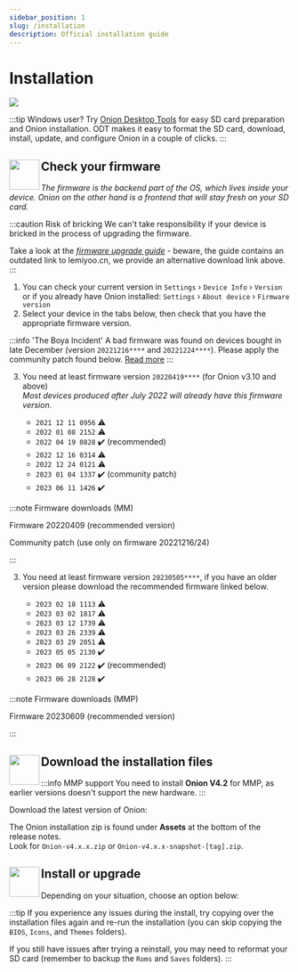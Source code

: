 ```yaml
---
sidebar_position: 1
slug: /installation
description: Official installation guide
---
```




# Installation

*![](https://user-images.githubusercontent.com/98862735/179318051-39abe99e-79eb-43da-9778-aa9b4f6d1b28.png)*


:::tip Windows user?
Try [Onion Desktop Tools](https://github.com/schmurtzm/Onion-Desktop-Tools/blob/main/README.md) for easy SD card preparation and Onion installation. ODT makes it easy to format the SD card, download, install, update, and configure Onion in a couple of clicks.
:::


## <sup><img align="left" src="https://user-images.githubusercontent.com/44569252/189428439-d70d00ac-3b1b-416f-a8fb-b47c8c6cead2.png" width="54" /></sup> Check your firmware

*The firmware is the backend part of the OS, which lives inside your device. Onion on the other hand is a frontend that will stay fresh on your SD card.*

:::caution Risk of bricking
We can't take responsibility if your device is bricked in the process of upgrading the firmware.

Take a look at the [*firmware upgrade guide*](https://user-images.githubusercontent.com/16885275/170205258-8add4be7-1a1e-4ae5-a8f2-cb13c6703e06.png) - beware, the guide contains an outdated link to lemiyoo.cn, we provide an alternative download link above.
:::

1. You can check your current version in `Settings` › `Device Info` › `Version`  
   or if you already have Onion installed: `Settings` › `About device` › `Firmware version`
2. Select your device in the tabs below, then check that you have the appropriate firmware version.

<Tabs groupId="device" queryString>
<TabItem value="mm" label="Miyoo Mini (MM)">


:::info 'The Boya Incident'
A bad firmware was found on devices bought in late December (version `20221216****` and `20221224****`).
Please apply the community patch found below. [Read more](https://docs.google.com/document/d/e/2PACX-1vQCTMHDUz2jJBPx3XbvXGVukRJ0t96JKe1gchuV9i5eo3RqY1mIwFx8H1Ja-3sQtFXcHh3U72O8DNcY/pub)
:::

3. You need at least firmware version `20220419****` (for Onion v3.10 and above)  
   *Most devices produced after July 2022 will already have this firmware version.*

   - `2021 12 11 0956` ⚠️
   - `2022 01 08 2152` ⚠️
   - `2022 04 19 0828` ✔️ (recommended)
   - `2022 12 16 0314` ⚠️
   - `2022 12 24 0121` ⚠️
   - `2023 01 04 1337` ✔️ (community patch)
   - `2023 06 11 1426` ✔️

:::note Firmware downloads (MM)

<IconLink href="https://drive.google.com/drive/folders/1VtfcBCoIcpMIBY2FIyAtjV-Dg02JUvhG" icon="cloud_download">Firmware 20220409</IconLink> (recommended version)<br/>

<IconLink href="https://www.reddit.com/r/MiyooMini/comments/104qbak/community_firmware_patch_for_new_devices/" icon="description">Community patch</IconLink> (use only on firmware 20221216/24)

:::

</TabItem>
<TabItem value="mmp" label="Miyoo Mini+ (MMP)">


3. You need at least firmware version `20230505****`, if you have an older version please download the recommended firmware linked below.

   - `2023 02 18 1113` ⚠️
   - `2023 03 02 1817` ⚠️
   - `2023 03 12 1739` ⚠️
   - `2023 03 26 2339` ⚠️
   - `2023 03 29 2051` ⚠️
   - `2023 05 05 2130` ✔️
   - `2023 06 09 2122` ✔️ (recommended)
   - `2023 06 28 2128` ✔️

:::note Firmware downloads (MMP)

<IconLink href="https://app.sugarsync.com/iris/wf/D4978471_09235444_029620" icon="cloud_download">Firmware 20230609</IconLink> (recommended version)

:::

</TabItem>
</Tabs>


## <sup><img align="left" src="https://user-images.githubusercontent.com/44569252/179302769-4169e57a-860f-4c0e-8792-007e7557ba48.png" width="54" /></sup> Download the installation files

:::info MMP support
You need to install **Onion V4.2** for MMP, as earlier versions doesn't support the new hardware.
:::

Download the latest version of Onion:

<div className="release-links">
    <ReleaseLink label="Stable" showDownloads className="button button--primary button--lg" url="https://api.github.com/repos/OnionUI/Onion/releases/latest" />
    <ReleaseLink label="Beta" showDownloads className="button button--secondary button--lg" url="https://api.github.com/repos/OnionUI/Onion/releases/tags/latest" />
</div>

The Onion installation zip is found under **Assets** at the bottom of the release notes.  
Look for `Onion-v4.x.x.zip` or `Onion-v4.x.x-snapshot-[tag].zip`.


## <sup><img align="left" src="https://user-images.githubusercontent.com/44569252/179306127-e8a2c99c-a078-46b0-9561-47abf5c16208.png" width="54" /></sup> Install or upgrade

Depending on your situation, choose an option below:

<DocCardList/>

:::tip
If you experience any issues during the install, try copying over the installation
files again and re-run the installation (you can skip copying the `BIOS`,
`Icons`, and `Themes` folders).

If you still have issues after trying a reinstall, you may need to reformat
your SD card (remember to backup the `Roms` and `Saves` folders).
:::
